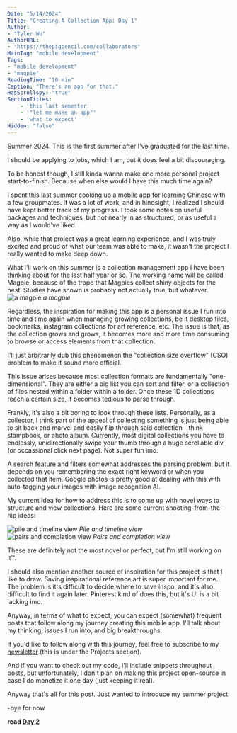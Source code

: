 ```yaml
---
Date: "5/14/2024"
Title: "Creating A Collection App: Day 1"
Author:
- "Tyler Wu"
AuthorURL:
- "https://thepigpencil.com/collaborators"
MainTag: "mobile development"
Tags:
- "mobile development"
- "magpie"
ReadingTime: "10 min"
Caption: "There's an app for that."
HasScrollspy: "true"
SectionTitles:
    - 'this last semester'
    - '"let me make an app"'
    - 'what to expect'
Hidden: "false"
---
```


Summer 2024. This is the first summer after I've graduated for the last time.

I should be applying to jobs, which I am, but it does feel a bit discouraging.

To be honest though, I still kinda wanna make one more personal project start-to-finish. Because when else would I have this much time again?

<ScrollspyHeader />
I spent this last summer cooking up a mobile app for <a href="https://github.com/tylerwu2222/youzi-mobile/tree/main" target="_blank">learning Chinese</a> with a few groupmates.
It was a lot of work, and in hindsight, I realized I should have kept better track of my progress. I took some notes on useful packages and techniques, 
but not nearly in as structured, or as useful a way as I would've liked.

Also, while that project was a great learning experience, and I was truly excited and proud of what our team was able to make,
it wasn't the project I really wanted to make deep down.

<ScrollspyHeader />
What I'll work on this summer is a collection management app I have been thinking about for the last half year or so.
The working name will be called Magpie, because of the trope that Magpies collect shiny objects for the nest. Studies have shown is probably not actually true, but whatever.

<div className='verticalCenterContainer'>
    <img
        className='halfWidthImg' 
        src="/img/projects/magpie/day1/magpie.png"
        alt="a magpie"
    />
    <i>a magpie</i>
</div>


Regardless, the inspiration for making this app is a personal issue I run into time and time again when managing growing collections,
be it desktop files, bookmarks, instagram collections for art reference, etc. The issue is that, as the collection grows and grows, 
it becomes more and more time consuming to browse or access elements from that collection.

I'll just arbitrarily dub this phenomenon the "collection size overflow" (CSO) problem to make it sound more official.

This issue arises because most collection formats are fundamentally "one-dimensional". 
They are either a big list you can sort and filter, or a collection of files nested within a folder within a folder. 
Once these 1D collections reach a certain size, it becomes tedious to parse through.

Frankly, it's also a bit boring to look through these lists. Personally, as a collector, 
I think part of the appeal of collecting something is just being able to sit back and marvel and easily flip through said collection - think stampbook, or photo album.
Currently, most digital collections you have to endlessly, unidirectionally swipe your thumb through a huge scrollable div, (or occassional click next page).
Not super fun imo.

A search feature and filters somewhat addresses the parsing problem, but it depends on you remembering the exact right keyword or when you collected that item.
Google photos is pretty good at dealing with this with auto-tagging your images with image recognition AI.

My current idea for how to address this is to come up with novel ways to structure and view collections. Here are some current shooting-from-the-hip ideas:
<div className='flexImgContainer'>
    <div className='verticalCenterContainer'>
        <img
            className='halfWidthImg' 
            src="/img/projects/magpie/day1/pile_timeline.jpg"
            alt="pile and timeline view"
        />
        <i>Pile and timeline view</i>
    </div>
    <div className='verticalCenterContainer'>
        <img
            className='halfWidthImg' 
            src="/img/projects/magpie/day1/pairs_completion.jpg"
            alt="pairs and completion view"
        />
        <i>Pairs and completion view</i>
    </div>
</div>

These are definitely not the most novel or perfect, but I'm still working on it™️.

I should also mention another source of inspiration for this project is that I like to draw. 
Saving inspirational reference art is super important for me.
The problem is it's difficult to decide where to save inspo, and it's also difficult to find it again later.
Pinterest kind of does this, but it's UI is a bit lacking imo.

<ScrollspyHeader />
Anyway, in terms of what to expect, you can expect (somewhat) frequent posts that follow along my journey creating this mobile app.
I'll talk about my thinking, issues I run into, and big breakthroughs.

If you'd like to follow along with this journey, feel free to subscribe to my <a href="https://thepigpencil.com/subscribe" target="_blank">newsletter</a> (this is under the Projects section).

And if you want to check out my code, I'll include snippets throughout posts, but unfortunately, 
I don't plan on making this project open-source in case I do monetize it one day (just keeping it real).

Anyway that's all for this post. Just wanted to introduce my summer project.

-bye for now

<b>read <a target="_blank" href="https://thepigpencil.com/projects/2024_07_11_creating_a_collection_app_day_2">Day 2</a></b>
